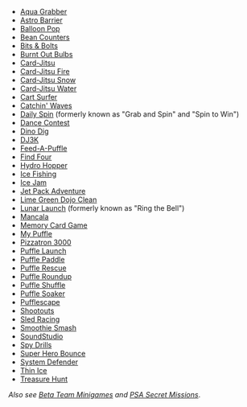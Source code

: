 *[[Aqua Grabber]]
*[[Astro Barrier]]
*[[Balloon Pop]]
*[[Bean Counters]]
*[[Bits & Bolts]]
*[[Burnt Out Bulbs]]
*[[Card-Jitsu]]
*[[Card-Jitsu Fire]]
*[[Card-Jitsu Snow]]
*[[Card-Jitsu Water]]
*[[Cart Surfer]]
*[[Catchin' Waves]]
*[[Daily Spin]] (formerly known as "Grab and Spin" and "Spin to Win")
*[[Dance Contest]]
*[[Dino Dig]]
*[[DJ3K]]
*[[Feed-A-Puffle]]
*[[Find Four]]
*[[Hydro Hopper]]
*[[Ice Fishing]]
*[[Ice Jam]]
*[[Jet Pack Adventure]]
*[[Lime Green Dojo Clean]]
*[[Lunar Launch]] (formerly known as "Ring the Bell")
*[[Mancala]]
*[[Memory Card Game]]
*[[My Puffle]]
*[[Pizzatron 3000]]
*[[Puffle Launch]]
*[[Puffle Paddle]]
*[[Puffle Rescue]]
*[[Puffle Roundup]]
*[[Puffle Shuffle]]
*[[Puffle Soaker]]
*[[Pufflescape]]
*[[Shootouts]]
*[[Sled Racing]]
*[[Smoothie Smash]]
*[[SoundStudio]]
*[[Spy Drills]]
*[[Super Hero Bounce]]
*[[System Defender]]
*[[Thin Ice]]
*[[Treasure Hunt]]

''Also see [[Beta Team|Beta Team Minigames]] and [[PSA Secret Missions]]''.